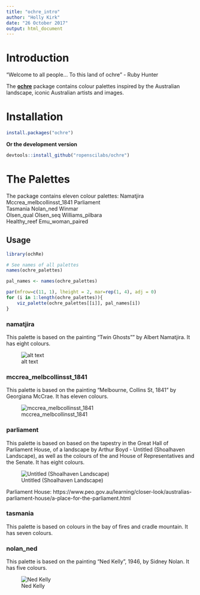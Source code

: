 ```yaml
---
title: "ochre_intro"
author: "Holly Kirk"
date: "26 October 2017"
output: html_document
---
```


# Introduction

"Welcome to all people... To this land of ochre" - Ruby Hunter

The [**ochre**](CRAN link?) package contains colour palettes inspired by the Australian landscape, iconic Australian artists and images. 

# Installation

``` r
install.packages("ochre")
```

**Or the development version**

``` r
devtools::install_github("ropenscilabs/ochre")
```

# The Palettes

The package contains eleven colour palettes: 
Namatjira                   Mccrea_melbcollinsst_1841         Parliament               
Tasmania                    Nolan_ned                         Winmar                   
Olsen_qual                  Olsen_seq                         Williams_pilbara        
Healthy_reef                Emu_woman_paired   


Usage
-----

```r
library(ochRe)

# See names of all palettes
names(ochre_palettes)
```

```r
pal_names <- names(ochre_palettes)

par(mfrow=c(11, 1), lheight = 2, mar=rep(1, 4), adj = 0)
for (i in 1:length(ochre_palettes)){
    viz_palette(ochre_palettes[[i]], pal_names[i])
}
```

### namatjira

This palette is based on the painting "Twin Ghosts"" by Albert Namatjira.
It has eight colours.  

![alt text](http://www.menziesartbrands.com/sites/default/files/field/catalogue_items//DM_24017.jpg)


### mccrea_melbcollinsst_1841

This palette is based on the painting "Melbourne, Collins St, 1841" by Georgiana McCrae. 
It has eleven colours.   

![mccrea_melbcollinsst_1841](https://upload.wikimedia.org/wikipedia/commons/c/c0/Melbourne_Collins_Street_1841.jpg)


### parliament

This palette is based on based on the tapestry in the Great Hall of Parliament House, of a landscape by Arthur Boyd - Untitled (Shoalhaven Landscape), as well as the colours of the and House of Representatives and the Senate. 
It has eight colours.   

![Untitled (Shoalhaven Landscape)](https://www.aph.gov.au/~/media/06%20Visit%20Parliament/66%20Parl%20House%20Art%20Collection/661%20five%20treasures/five%20treasures%20detail%20pics/M19840057UntitledBOYDunframed.png?la=en)  
  
Parliament House:
https://www.peo.gov.au/learning/closer-look/australias-parliament-house/a-place-for-the-parliament.html  

### tasmania
This palette is based on colours in the bay of fires and cradle mountain.
It has seven colours.

### nolan_ned
This palette is based on the painting "Ned Kelly", 1946, by Sidney Nolan.
It has five colours.


![Ned Kelly](https://cs.nga.gov.au/images/lrg/28926.jpg)

